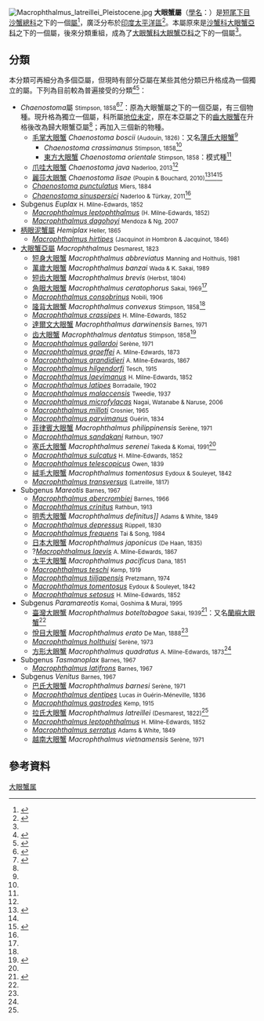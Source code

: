 {{Automatic taxobox
| name = 大眼蟹屬<br />''Macrophthalmus''
| image = Yamatoosagani 07h9903c.jpg
| image_caption = [[日本大眼蟹|日本大眼蟹]] ''Macrophthalmus japonicus''
| zoosectio = [[蟹派|蟹派]] Eubrachyura
| zoosubsection = [[胸孔亞派|胸孔亞派]] Thoracotremata
| taxon = Macrophthalmus
| authority = [[安塞尔姆·加埃唐·德马雷|Desmarest]], 1823
| type_species = ''[[Goneplax_transversus|Goneplax transversus]]''
| type_species_authority = {{tsl|en|Pierre André Latreille||Latreille}}, 1817
}}
[[File:Macrophthalmus_latreillei_Pleistocene.jpg|thumb]]
'''大眼蟹屬'''（[[學名|學名]]：{{lang|la|'''''Macrophthalmus'''''}}）是[[短尾下目|短尾下目]][[沙蟹總科|沙蟹總科]]之下的一個[[屬_(生物)|屬]]<ref name="Grave">{{cite journal |journal=[[Raffles_Bulletin_of_Zoology|Raffles Bulletin of Zoology]] |year=2009 |volume=Suppl. 21 |pages=1–109 |title=A classification of living and fossil genera of decapod crustaceans |author=Sammy De Grave, N. Dean Pentcheff, Shane T. Ahyong ''et al.'' |url=http://rmbr.nus.edu.sg/rbz/biblio/s21/s21rbz1-109.pdf |format=[[PDF|PDF]] |language=en |deadurl=yes |archiveurl=https://web.archive.org/web/20110606064728/http://rmbr.nus.edu.sg/rbz/biblio/s21/s21rbz1-109.pdf |archivedate=2011-06-06 |access-date=2014-05-13 }}</ref>，廣泛分布於[[印度太平洋區|印度太平洋區]]<ref>{{cite journal |author=M. A. Pancucci-Papadopoulou, M. Corsini-Foka & M. Naletaki |title=''Macrophthalmus graeffei'' A. Milne Edwards, 1873 (Crustacea: Brachyura: Macrophthalmidae): a new Indo-Pacific guest off Rhodes Island (SE Aegean Sea, Greece) |year=2010 |journal=[[Mediterranean_Marine_Science|Mediterranean Marine Science]] |url=http://www.medit-mar-sc.net/files/201005/06-114535Medit.Mar.Sci.v11n1_2010_xx-xxPANCUCCI_PAPADOPOULOU_411.pdf |format=[[PDF|PDF]] |volume=11 |issue=1 |pages=''in press'' |deadurl=yes |archiveurl=https://web.archive.org/web/20110723204229/http://www.medit-mar-sc.net/files/201005/06-114535Medit.Mar.Sci.v11n1_2010_xx-xxPANCUCCI_PAPADOPOULOU_411.pdf |archivedate=2011-07-23 |access-date=2014-05-13 }}</ref>。本屬原來是[[沙蟹科|沙蟹科]][[大眼蟹亞科|大眼蟹亞科]]之下的一個屬，後來分類重組，成為了[[大眼蟹科|大眼蟹科]][[大眼蟹亞科|大眼蟹亞科]]之下的一個屬<ref name="e-info" />。

==分類==
本分類可再細分為多個亞屬，但現時有部分亞屬在某些其他分類已升格成為一個獨立的屬。下列為目前較為普遍接受的分類<ref name="Ng">{{cite journal |journal=[[Raffles_Bulletin_of_Zoology|Raffles Bulletin of Zoology]] |year=2008 |volume=17 |pages=1–286 |title=Systema Brachyurorum: Part I. An annotated checklist of extant Brachyuran crabs of the world |author=Peter K. L. Ng, Danièle Guinot & Peter J. F. Davie |url=http://rmbr.nus.edu.sg/rbz/biblio/s17/s17rbz.pdf |format=[[PDF|PDF]] |deadurl=yes |archiveurl=https://web.archive.org/web/20110606061453/http://rmbr.nus.edu.sg/rbz/biblio/s17/s17rbz.pdf |archivedate=2011-06-06 |access-date=2014-05-13 }}</ref><ref name=htshih>{{cite web |url=http://web.nchu.edu.tw/~htshih/crab/checklst/Macrophthalmidae.htm |title=大眼蟹科 |author=[[施習德|施習德]] |language=zh-hant |deadurl=yes |archiveurl=https://web.archive.org/web/20140529124019/http://web.nchu.edu.tw/~htshih/crab/checklst/Macrophthalmidae.htm |archivedate=2014-05-29 |access-date=2014-05-29 }}</ref>：
{{div col|colwidth=26em}}
*''Chaenostoma''屬 <small>Stimpson, 1858</small><ref name="Naderloo">{{cite journal|url=http://www.tandfonline.com/doi/abs/10.1080/00222933.2013.807948|pages=2835–2848|title=The sentinel crabs of the genusChaenostoma(Stimpson, 1858) (Crustacea: Brachyura: Macrophthalmidae), with description of a new species and new records|journal=Journal of Natural History|volume=47|issue=45-46|author=Reza Naderloo|doi=10.1080/00222933.2013.807948}}</ref><ref name=WoRMS_450076>{{cite WoRMS |id=450076 |title=Chaenostoma Stimpson, 1858 |language=en }}</ref>：原為大眼蟹屬之下的一個亞屬，有三個物種。現升格為獨立一個屬，科所屬[[地位未定|地位未定]]，原在本亞屬之下的[[齒大眼蟹|齒大眼蟹]]在升格後改為歸大眼蟹亞屬<ref name=WoRMS_444942 />；再加入三個新的物種。
**[[毛掌大眼蟹|毛掌大眼蟹]] ''Chaenostoma boscii'' <small>(Audouin, 1826)</small>：又名[[薄氏大眼蟹|薄氏大眼蟹]]<ref name=htshih />
***''Chaenostoma crassimanus'' <small>Stimpson, 1858</small><ref name=WoRMS_450076 />
***[[東方大眼蟹|東方大眼蟹]] ''Chaenostoma orientale'' <small>Stimpson, 1858</small>：模式種<ref name=WoRMS_450076 />
**[[爪哇大眼蟹|爪哇大眼蟹]] ''Chaenostoma java'' <small>Naderloo, 2013</small><ref name="Naderloo" />
**[[麗莎大眼蟹|麗莎大眼蟹]] ''Chaenostoma lisae'' <small>(Poupin & Bouchard, 2010)</small><ref name="e-info">{{cite news|url=http://e-info.org.tw/node/94119|title=小琉球再添新紀錄 麗莎大眼蟹現身|date=2013-10-08|location=台北|author=廖靜蕙|publisher=[[台灣環境資訊中心|台灣環境資訊中心]]|language=zh-hant|accessdate=2014-05-13|archive-date=2014-05-14|archive-url=https://web.archive.org/web/20140514011928/http://e-info.org.tw/node/94119|dead-url=no}}</ref><ref name="Naderloo" /><ref name=WoRMS_558095>{{cite WoRMS |id=558095 |title=Chaenostoma lisae (Poupin & Bouchard, 2010) }}</ref>
**''[[Chaenostoma_punctulatus|Chaenostoma punctulatus]]'' <small>Miers, 1884</small>
**''[[Chaenostoma_sinuspersici|Chaenostoma sinuspersici]]'' <small>Naderloo & Türkay, 2011</small><ref name="Naderloo" />
*Subgenus ''Euplax'' <small>H. Milne-Edwards, 1852</small>
**''[[Macrophthalmus_leptophthalmus|Macrophthalmus leptophthalmus]]'' <small>(H. Milne-Edwards, 1852)</small>
**''[[Macrophthalmus_dagohoyi|Macrophthalmus dagohoyi]]'' <small>Mendoza & Ng, 2007</small>
*[[柄眼泥蟹屬|柄眼泥蟹屬]] ''Hemiplax'' <small>Heller, 1865</small>
**''[[Macrophthalmus_hirtipes|Macrophthalmus hirtipes]]'' <small>(Jacquinot ''in'' Hombron & Jacquinot, 1846)</small>
*[[大眼蟹亞屬|大眼蟹亞屬]] ''Macrophthalmus'' <small>Desmarest, 1823</small>
**[[短身大眼蟹|短身大眼蟹]] ''Macrophthalmus abbreviatus'' <small>Manning and Holthuis, 1981</small>
**[[萬歲大眼蟹|萬歲大眼蟹]] ''Macrophthalmus banzai'' <small>Wada & K. Sakai, 1989</small>
**[[短齿大眼蟹|短齿大眼蟹]] ''Macrophthalmus brevis'' <small>(Herbst, 1804)</small>
**[[角眼大眼蟹|角眼大眼蟹]] ''Macrophthalmus ceratophorus'' <small>Sakai, 1969</small><ref name=htshih />
**''[[Macrophthalmus_consobrinus|Macrophthalmus consobrinus]]'' <small>Nobili, 1906</small>
**[[隆背大眼蟹|隆背大眼蟹]] ''Macrophthalmus convexus'' <small>Stimpson, 1858</small><ref name=htshih />
**''[[Macrophthalmus_crassipes|Macrophthalmus crassipes]]'' <small>H. Milne-Edwards, 1852</small>
**[[達爾文大眼蟹|達爾文大眼蟹]] ''Macrophthalmus darwinensis'' <small>Barnes, 1971</small>
**[[齿大眼蟹|齿大眼蟹]] ''Macrophthalmus dentatus'' <small>Stimpson, 1858</small><ref name=WoRMS_444942>{{cite WoRMS |id=444942 |title=Macrophthalmus (Macrophthalmus) dentatus Stimpson, 1858 |first=Peter |last=Davie |language=en }}</ref>
**''[[Macrophthalmus_gallardoi|Macrophthalmus gallardoi]]'' <small>Serène, 1971</small>
**''[[Macrophthalmus_graeffei|Macrophthalmus graeffei]]'' <small>A. Milne-Edwards, 1873</small>
**''[[Macrophthalmus_grandidieri|Macrophthalmus grandidieri]]'' <small>A. Milne-Edwards, 1867</small>
**''[[Macrophthalmus_hilgendorfi|Macrophthalmus hilgendorfi]]'' <small>Tesch, 1915</small>
**''[[Macrophthalmus_laevimanus|Macrophthalmus laevimanus]]'' <small>H. Milne-Edwards, 1852</small>
**''[[Macrophthalmus_latipes|Macrophthalmus latipes]]'' <small>Borradaile, 1902</small>
**''[[Macrophthalmus_malaccensis|Macrophthalmus malaccensis]]'' <small>Tweedie, 1937</small>
**''[[Macrophthalmus_microfylacas|Macrophthalmus microfylacas]]'' <small>Nagai, Watanabe & Naruse, 2006</small>
**''[[Macrophthalmus_milloti|Macrophthalmus milloti]]'' <small>Crosnier, 1965</small>
**''[[Macrophthalmus_parvimanus|Macrophthalmus parvimanus]]'' <small>Guérin, 1834</small>
**[[菲律賓大眼蟹|菲律賓大眼蟹]] ''Macrophthalmus philippinensis'' <small>Serène, 1971</small>
**''[[Macrophthalmus_sandakani|Macrophthalmus sandakani]]'' <small>Rathbun, 1907</small>
**[[塞氏大眼蟹|塞氏大眼蟹]] ''Macrophthalmus serenei'' <small>Takeda & Komai, 1991</small><ref name=htshih />
**''[[Macrophthalmus_sulcatus|Macrophthalmus sulcatus]]'' <small>H. Milne-Edwards, 1852</small>
**''[[Macrophthalmus_telescopicus|Macrophthalmus telescopicus]]'' <small>Owen, 1839</small>
**[[絨毛大眼蟹|絨毛大眼蟹]] ''Macrophthalmus tomentosus'' <small>Eydoux & Souleyet, 1842</small>
**''[[Macrophthalmus_transversus|Macrophthalmus transversus]]'' <small>(Latreille, 1817)</small>
*Subgenus ''Mareotis'' <small>Barnes, 1967</small>
**''[[Macrophthalmus_abercrombiei|Macrophthalmus abercrombiei]]'' <small>Barnes, 1966</small>
**''[[Macrophthalmus_crinitus|Macrophthalmus crinitus]]'' <small>Rathbun, 1913</small>
**[[明秀大眼蟹|明秀大眼蟹]] ''Macrophthalmus definitus]]'' <small>Adams & White, 1849</small>
**''[[Macrophthalmus_depressus|Macrophthalmus depressus]]'' <small>Rüppell, 1830</small>
**''[[Macrophthalmus_frequens|Macrophthalmus frequens]]'' <small>Tai & Song, 1984</small>
**[[日本大眼蟹|日本大眼蟹]] ''Macrophthalmus japonicus'' <small>(De Haan, 1835)</small>
**?''[[Macrophthalmus_laevis|Macrophthalmus laevis]]'' <small>A. Milne-Edwards, 1867</small>
**[[太平大眼蟹|太平大眼蟹]] ''Macrophthalmus pacificus'' <small>Dana, 1851</small>
**''[[Macrophthalmus_teschi|Macrophthalmus teschi]]'' <small>Kemp, 1919</small>
**''[[Macrophthalmus_tjiljapensis|Macrophthalmus tjiljapensis]]'' <small>Pretzmann, 1974</small>
**''[[Macrophthalmus_tomentosus|Macrophthalmus tomentosus]]'' <small>Eydoux & Souleyet, 1842</small>
**''[[Macrophthalmus_setosus|Macrophthalmus setosus]]'' <small>H. Milne-Edwards, 1852</small>
*Subgenus ''Paramareotis'' <small>Komai, Goshima & Murai, 1995</small>
**[[臺灣大眼蟹|臺灣大眼蟹]] ''Macrophthalmus boteltobagoe'' <small>Sakai, 1939</small><ref>{{cite journal |url=http://handle.ncl.edu.tw/11296/ndltd/01675201375383972644 |title=台灣河口域沙蟹科、方蟹科及和尚蟹科之蟹類研究 |author=[[黃榮富|黃榮富]] |language=zh-hant |journal=[[國立海洋大學|國立海洋大學]][[國立海洋大學漁業研究所|漁業研究所]]碩士班論文/1989年 }}</ref>：又名[[蘭嶼大眼蟹|蘭嶼大眼蟹]]<ref name=htshih />
**[[悅目大眼蟹|悅目大眼蟹]] ''Macrophthalmus erato'' <small>De Man, 1888</small><ref name=htshih />
**''[[Macrophthalmus_holthuisi|Macrophthalmus holthuisi]]'' <small>Serène, 1973</small>
**[[方形大眼蟹|方形大眼蟹]] ''Macrophthalmus quadratus'' <small>A. Milne-Edwards, 1873</small><ref name=htshih />
*Subgenus ''Tasmanoplax'' <small>Barnes, 1967</small>
**''[[Macrophthalmus_latifrons|Macrophthalmus latifrons]]'' <small>Barnes, 1967</small>
*Subgenus ''Venitus'' <small>Barnes, 1967</small>
**[[巴氏大眼蟹|巴氏大眼蟹]] ''Macrophthalmus barnesi'' <small>Serène, 1971</small>
**''[[Macrophthalmus_dentipes|Macrophthalmus dentipes]]'' <small>Lucas ''in'' Guérin-Méneville, 1836</small>
**''[[Macrophthalmus_gastrodes|Macrophthalmus gastrodes]]'' <small>Kemp, 1915</small>
**[[拉氏大眼蟹|拉氏大眼蟹]] ''Macrophthalmus latreillei'' <small>(Desmarest, 1822)</small><ref name=htshih />
**''[[Macrophthalmus_leptophthalmus|Macrophthalmus leptophthalmus]]'' <small>H. Milne-Edwards, 1852</small>
**''[[Macrophthalmus_serratus|Macrophthalmus serratus]]'' <small>Adams & White, 1849</small>
**[[越南大眼蟹|越南大眼蟹]] ''Macrophthalmus vietnamensis'' <small>Serène, 1971</small>
{{div col end}}

==參考資料==
{{reflist|2}}
{{Taxonbar|from=Q3932914}}

[[Category:大眼蟹属|]]